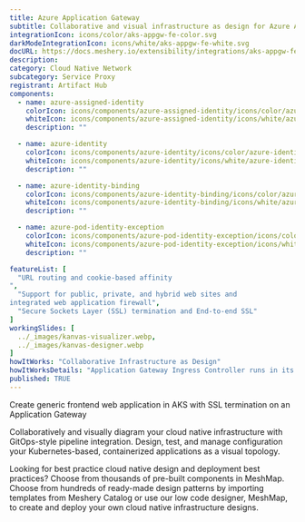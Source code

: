 ---
title: Azure Application Gateway 
subtitle: Collaborative and visual infrastructure as design for Azure Application Gateway 
integrationIcon: icons/color/aks-appgw-fe-color.svg
darkModeIntegrationIcon: icons/white/aks-appgw-fe-white.svg
docURL: https://docs.meshery.io/extensibility/integrations/aks-appgw-fe
description: 
category: Cloud Native Network
subcategory: Service Proxy
registrant: Artifact Hub
components:
  - name: azure-assigned-identity
    colorIcon: icons/components/azure-assigned-identity/icons/color/azure-assigned-identity-color.svg
    whiteIcon: icons/components/azure-assigned-identity/icons/white/azure-assigned-identity-white.svg
    description: ""

  - name: azure-identity
    colorIcon: icons/components/azure-identity/icons/color/azure-identity-color.svg
    whiteIcon: icons/components/azure-identity/icons/white/azure-identity-white.svg
    description: ""

  - name: azure-identity-binding
    colorIcon: icons/components/azure-identity-binding/icons/color/azure-identity-binding-color.svg
    whiteIcon: icons/components/azure-identity-binding/icons/white/azure-identity-binding-white.svg
    description: ""

  - name: azure-pod-identity-exception
    colorIcon: icons/components/azure-pod-identity-exception/icons/color/azure-pod-identity-exception-color.svg
    whiteIcon: icons/components/azure-pod-identity-exception/icons/white/azure-pod-identity-exception-white.svg
    description: ""

featureList: [
  "URL routing and cookie-based affinity
",
  "Support for public, private, and hybrid web sites and 
integrated web application firewall",
  "Secure Sockets Layer (SSL) termination and End-to-end SSL"
]
workingSlides: [
  ../_images/kanvas-visualizer.webp,
  ../_images/kanvas-designer.webp
]
howItWorks: "Collaborative Infrastructure as Design"
howItWorksDetails: "Application Gateway Ingress Controller runs in its own pod on the customer’s AKS. Ingress Controller monitors a subset of Kubernetes’ resources for changes. The state of the AKS cluster is translated to Application Gateway specific configuration and applied to the Azure Resource Manager. The continuous re-configuration of Application Gateway ensures uninterrupted flow of traffic to AKS’ services. The diagram below illustrates the flow of state and configuration changes from the Kubernetes API, via Application Gateway Ingress Controller, to Resource Manager and then Application Gateway."
published: TRUE
---
<p>
Create generic frontend web application in AKS with SSL termination on an Application Gateway
</p>
<p>
    Collaboratively and visually diagram your cloud native infrastructure with GitOps-style pipeline integration. Design, test, and manage configuration your Kubernetes-based, containerized applications as a visual topology.
</p>
<p>
    Looking for best practice cloud native design and deployment best practices? Choose from thousands of pre-built components in MeshMap. Choose from hundreds of ready-made design patterns by importing templates from Meshery Catalog or use our low code designer, MeshMap, to create and deploy your own cloud native infrastructure designs.
</p>
